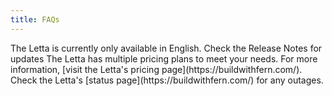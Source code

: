 ```yaml
---
title: FAQs
---
```


<AccordionGroup>
<Accordion title="Is the Letta available in my language?">
The Letta is currently only available in English. Check the Release Notes for updates
</Accordion>
<Accordion title="How much does it cost to use the Letta?">
The Letta has multiple pricing plans to meet your needs. For more information, [visit the Letta's pricing page](https://buildwithfern.com/). 
</Accordion>
<Accordion title="Why is my Letta not working?">
Check the Letta's [status page](https://buildwithfern.com/) for any outages. 
</Accordion>
</AccordionGroup>